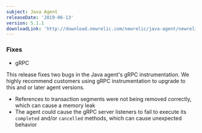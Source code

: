 ```yaml
---
subject: Java Agent
releaseDate: '2019-06-13'
version: 5.1.1
downloadLink: 'http://download.newrelic.com/newrelic/java-agent/newrelic-agent/5.1.1/'
---
```


### Fixes

* gRPC

This release fixes two bugs in the Java agent's gRPC instrumentation. We highly recommend customers using gRPC instrumentation to upgrade to this and or later agent versions.

* References to transaction segments were not being removed correctly, which can cause a memory leak
* The agent could cause the gRPC server listeners to fail to execute its `completed` and/or `cancelled` methods, which can cause unexpected behavior
